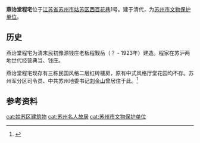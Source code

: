 {{文物保护单位
| 级别 = 县市级
| 省区市 = 苏州市
| 名称 = 燕诒堂程宅
| 图片 = 
| 编号 = 第五批
| 分类 = 近现代重要史迹及代表性建筑
| 时代 = 清
| 所在 = [[苏州市|苏州市]][[姑苏区|姑苏区]]
| 登录 = 2004年
}}
'''燕诒堂程宅'''位于[[江苏省|江苏省]][[苏州市|苏州市]][[姑苏区|姑苏区]][[西百花巷|西百花巷]]1号。建于清代，为[[苏州市文物保护单位|苏州市文物保护单位]]。

==历史==
燕诒堂程宅为清末民初豫源钱庄老板程觐岳（？ - 1923年）建造。程家在苏沪两地世代经营典当、钱庄。

燕诒堂程宅现存有三栋民国风格二层红砖楼房，原有中式风格厅堂花园均不存。苏州军分区司令员、中共苏州地委书记[[刘金山|刘金山]]曾居住于此。<ref>{{cite web |url=http://chdx.usts.edu.cn/gjbh/122/21/17/news.html |title=燕诒堂程宅 |publisher=苏州市文物古建信息管理平台}}</ref>

==参考资料==
{{refs}}

{{coord|31.31369|N|120.61068|E|display=title}}
{{苏州市文物保护单位}}
{{DEFAULTSORT:yanyitangC}}
[[cat:姑苏区建筑物|cat:姑苏区建筑物]]
[[cat:苏州名人故居|cat:苏州名人故居]]
[[cat:苏州市文物保护单位|cat:苏州市文物保护单位]]
{{suzhou-stub}}